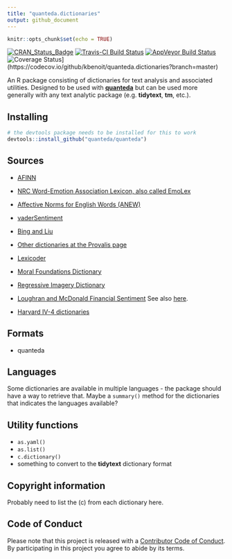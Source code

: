 ```yaml
---
title: "quanteda.dictionaries"
output: github_document
---
```


```r
knitr::opts_chunk$set(echo = TRUE)
```

[![CRAN_Status_Badge](http://www.r-pkg.org/badges/version/quanteda.dictionaries)](https://cran.r-project.org/package=quanteda.dictionaries)
[![Travis-CI Build Status](https://travis-ci.org/kbenoit/quanteda.dictionaries.svg?branch=master)](https://travis-ci.org/kbenoit/quanteda.dictionaries)
[![AppVeyor Build Status](https://ci.appveyor.com/api/projects/status/github/kbenoit/quanteda.dictionaries?branch=master&svg=true)](https://ci.appveyor.com/project/kbenoit/quanteda.dictionaries) 
![Coverage Status](https://img.shields.io/codecov/c/github/kbenoit/quanteda.dictionaries/master.svg)](https://codecov.io/github/kbenoit/quanteda.dictionaries?branch=master)

An R package consisting of dictionaries for text analysis and associated utilities.  Designed to be used with [**quanteda**](http://quanteda.io) but can be used more generally with any text analytic package (e.g. **tidytext**, **tm**, etc.).

## Installing

```r
# the devtools package needs to be installed for this to work
devtools::install_github("quanteda/quanteda") 
```


## Sources

* [AFINN](http://www2.imm.dtu.dk/pubdb/views/publication_details.php?id=6010)

* [NRC Word-Emotion Association Lexicon, also called EmoLex](http://saifmohammad.com/WebPages/lexicons.html)

* [Affective Norms for English Words (ANEW)](http://csea.phhp.ufl.edu/media/anewmessage.html)

* [vaderSentiment](https://github.com/cjhutto/vaderSentiment)

* [Bing and Liu](https://www.cs.uic.edu/~liub/FBS/sentiment-analysis.html)

* [Other dictionaries at the Provalis page](https://provalisresearch.com/products/content-analysis-software/wordstat-dictionary/)

* [Lexicoder](http://www.lexicoder.com)

* [Moral Foundations Dictionary](http://www.moralfoundations.org/othermaterials)

* [Regressive Imagery Dictionary](http://www.kovcomp.co.uk/wordstat/RID.html)

* [Loughran and McDonald Financial Sentiment](http://www3.nd.edu/~mcdonald/Word_Lists.html) See also [here](http://sraf.nd.edu/textual-analysis/resources/).

* [Harvard IV-4 dictionaries](http://www.wjh.harvard.edu/~inquirer/homecat.htm)


## Formats

* quanteda

## Languages

Some dictionaries are available in multiple languages - the package should have a way to retrieve that.  Maybe a `summary()` method for the dictionaries that indicates the languages available?

## Utility functions

* `as.yaml()`  
* `as.list()`  
* `c.dictionary()`
* something to convert to the **tidytext** dictionary format

## Copyright information

Probably need to list the (c) from each dictionary here.

## Code of Conduct

Please note that this project is released with a [Contributor Code of Conduct](CONDUCT.md). By participating in this project you agree to abide by its terms.

